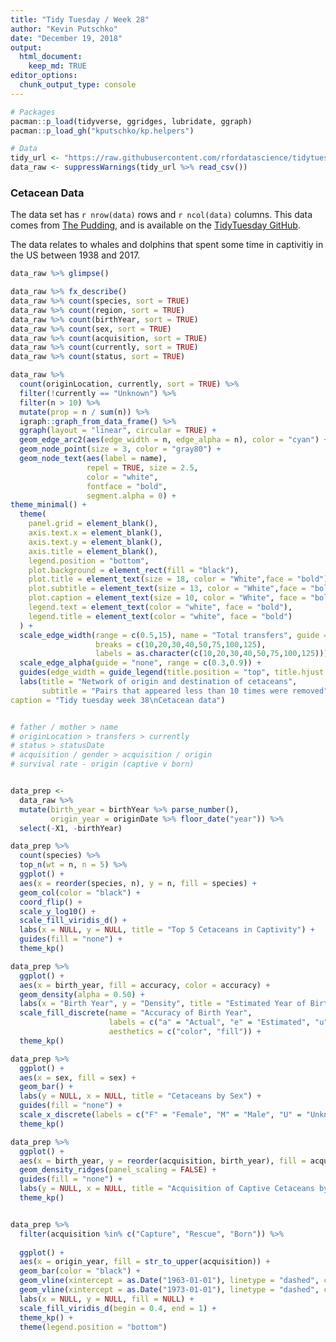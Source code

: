 ```yaml
---
title: "Tidy Tuesday / Week 28"
author: "Kevin Putschko"
date: "December 19, 2018"
output: 
  html_document:
    keep_md: TRUE
editor_options: 
  chunk_output_type: console
---
```


```r

# Packages
pacman::p_load(tidyverse, ggridges, lubridate, ggraph)
pacman::p_load_gh("kputschko/kp.helpers")

# Data
tidy_url <- "https://raw.githubusercontent.com/rfordatascience/tidytuesday/master/data/2018/2018-12-18/allCetaceanData.csv"
data_raw <- suppressWarnings(tidy_url %>% read_csv())
```

### Cetacean Data

The data set has `r nrow(data)` rows and `r ncol(data)` columns.  This data comes from [The Pudding](https://pudding.cool/2017/07/cetaceans/), and is available on the [TidyTuesday GitHub](https://github.com/rfordatascience/tidytuesday/tree/master/data/2018-12-18).

The data relates to whales and dolphins that spent some time in captivitiy in the US between 1938 and 2017.  

```r
data_raw %>% glimpse()

data_raw %>% fx_describe()
data_raw %>% count(species, sort = TRUE)
data_raw %>% count(region, sort = TRUE)
data_raw %>% count(birthYear, sort = TRUE) 
data_raw %>% count(sex, sort = TRUE) 
data_raw %>% count(acquisition, sort = TRUE)
data_raw %>% count(currently, sort = TRUE) 
data_raw %>% count(status, sort = TRUE) 

data_raw %>% 
  count(originLocation, currently, sort = TRUE) %>% 
  filter(!currently == "Unknown") %>% 
  filter(n > 10) %>% 
  mutate(prop = n / sum(n)) %>% 
  igraph::graph_from_data_frame() %>% 
  ggraph(layout = "linear", circular = TRUE) +
  geom_edge_arc2(aes(edge_width = n, edge_alpha = n), color = "cyan") +
  geom_node_point(size = 3, color = "gray80") +
  geom_node_text(aes(label = name),
                 repel = TRUE, size = 2.5,
                 color = "white",
                 fontface = "bold",
                 segment.alpha = 0) + 
theme_minimal() +
  theme(
    panel.grid = element_blank(),
    axis.text.x = element_blank(),
    axis.text.y = element_blank(),
    axis.title = element_blank(),
    legend.position = "bottom",
    plot.background = element_rect(fill = "black"),
    plot.title = element_text(size = 18, color = "White",face = "bold"),
    plot.subtitle = element_text(size = 13, color = "White",face = "bold"),
    plot.caption = element_text(size = 10, color = "White", face = "bold"),
    legend.text = element_text(color = "white", face = "bold"),
    legend.title = element_text(color = "white", face = "bold")
  ) + 
  scale_edge_width(range = c(0.5,15), name = "Total transfers", guide = "legend",
                   breaks = c(10,20,30,40,50,75,100,125),
                   labels = as.character(c(10,20,30,40,50,75,100,125))) + 
  scale_edge_alpha(guide = "none", range = c(0.3,0.9)) + 
  guides(edge_width = guide_legend(title.position = "top", title.hjust = 0.5, nrow = 1)) + 
  labs(title = "Network of origin and destination of cetaceans",
       subtitle = "Pairs that appeared less than 10 times were removed", 
caption = "Tidy tuesday week 38\nCetacean data")


# father / mother > name
# originLocation > transfers > currently
# status > statusDate
# acquisition / gender > acquisition / origin
# survival rate - origin (captive v born)


data_prep <- 
  data_raw %>% 
  mutate(birth_year = birthYear %>% parse_number(),
         origin_year = originDate %>% floor_date("year")) %>% 
  select(-X1, -birthYear)

data_prep %>% 
  count(species) %>% 
  top_n(wt = n, n = 5) %>% 
  ggplot() +
  aes(x = reorder(species, n), y = n, fill = species) +
  geom_col(color = "black") +
  coord_flip() +
  scale_y_log10() +
  scale_fill_viridis_d() +
  labs(x = NULL, y = NULL, title = "Top 5 Cetaceans in Captivity") +
  guides(fill = "none") +
  theme_kp()

data_prep %>% 
  ggplot() +
  aes(x = birth_year, fill = accuracy, color = accuracy) +
  geom_density(alpha = 0.50) +
  labs(x = "Birth Year", y = "Density", title = "Estimated Year of Birth") +
  scale_fill_discrete(name = "Accuracy of Birth Year", 
                      labels = c("a" = "Actual", "e" = "Estimated", "u" = "Unknown"), 
                      aesthetics = c("color", "fill")) +
  theme_kp()

data_prep %>% 
  ggplot() +
  aes(x = sex, fill = sex) +
  geom_bar() +
  labs(y = NULL, x = NULL, title = "Cetaceans by Sex") +
  guides(fill = "none") +
  scale_x_discrete(labels = c("F" = "Female", "M" = "Male", "U" = "Unknown")) +
  theme_kp()

data_prep %>% 
  ggplot() +
  aes(x = birth_year, y = reorder(acquisition, birth_year), fill = acquisition) +
  geom_density_ridges(panel_scaling = FALSE) +
  guides(fill = "none") +
  labs(y = NULL, x = NULL, title = "Acquisition of Captive Cetaceans by Year") +
  theme_kp()  


data_prep %>% 
  filter(acquisition %in% c("Capture", "Rescue", "Born")) %>%
  
  ggplot() +
  aes(x = origin_year, fill = str_to_upper(acquisition)) +
  geom_bar(color = "black") +
  geom_vline(xintercept = as.Date("1963-01-01"), linetype = "dashed", color = "black", size = 1) +
  geom_vline(xintercept = as.Date("1973-01-01"), linetype = "dashed", color = "black", size = 1) +
  labs(x = NULL, y = NULL, fill = NULL) +
  scale_fill_viridis_d(begin = 0.4, end = 1) +
  theme_kp() +
  theme(legend.position = "bottom")

```

